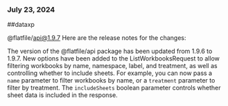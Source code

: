 ### July 23, 2024
##dataxp

@flatfile/api@1.9.7
Here are the release notes for the changes:

The version of the @flatfile/api package has been updated from 1.9.6 to 1.9.7. New options have been added to the ListWorkbooksRequest to allow filtering workbooks by name, namespace, label, and treatment, as well as controlling whether to include sheets. For example, you can now pass a `name` parameter to filter workbooks by name, or a `treatment` parameter to filter by treatment. The `includeSheets` boolean parameter controls whether sheet data is included in the response.
